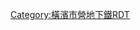 {{Routemap|collapse=yes|title=綠線|title-bg=#008000|title-color=white|map=
STRq\BHFq!~HUBa\STRq~~ ~~{{rint|ja|jreast}} [[橫濱線]]
tKBHFa!~HUBe~~0.0~~G01 '''[[中山站 (神奈川縣)|中山]]'''
tSTRe
hKRZWae~~ ~~{{link-ja|鶴見川|鶴見川}}
KDSTaq\ABZg+r\~~ ~~{{link-ja|川和車輛基地|川和車両基地}}
BHF~~1.7~~G02 '''[[川和町站|川和町]]'''
TUNNEL1
tSTRa
tBHF~~3.1~~G03 '''[[都筑交流之丘站|都筑交流之丘]]'''
tSTRq\tKRZt\tSTR+r~~ ~~{{rint|yokohama|blue}} [[橫濱市營地下鐵藍線|藍線]]
\tSTRe\tSTRe
\BHF!~HUBaq\BHF!~HUBeq~~4.8~~G04 '''[[中心南站|中心南]]'''
\BHF!~HUBaq\BHF!~HUBeq~~5.7~~G05 '''[[中心北站|中心北]]'''
\tSTRa\tSTRa
\tSTR\tSTRl
tBHF~~7.4~~G06 '''[[北山田站 (神奈川縣)|北山田]]'''
tBHF~~8.8~~G07 '''[[東山田站|東山田]]'''
tBHF~~10.3~~G08 '''[[高田站 (神奈川縣)|高田]]'''
tBHF~~11.6~~G09 '''[[日吉本町站|日吉本町]]'''
tKBHFe!~HUBa~~13.0~~G10 '''[[日吉站 (神奈川縣)|日吉]]'''
STRq\BHFq!~HUBe\STRq~~ ~~[[東急電鐵|東急]]：{{rint|tokyo|ty}} [[東橫線]]、{{rint|tokyo|mg}} [[目黑線]]
|bottom={{navbar|橫濱市營地下鐵RDT/綠線}}
}}<noinclude>{{rdt intro|[[橫濱市營地下鐵綠線]]}}

[[Category:橫濱市營地下鐵RDT]]
[[Category:橫濱市營地下鐵綠線| ]]

</noinclude>